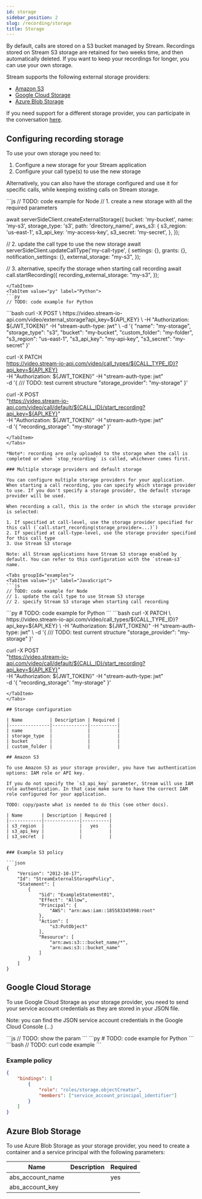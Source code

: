 ```yaml
---
id: storage
sidebar_position: 2
slug: /recording/storage
title: Storage
---
```



By default, calls are stored on a S3 bucket managed by Stream. Recordings stored on Stream S3 storage are retained for two weeks time, and then automatically deleted. If you want to keep your recordings for longer, you can use your own storage.

Stream supports the following external storage providers:

- [Amazon S3](#amazon-s3)
- [Google Cloud Storage](#google-cloud-storage)
- [Azure Blob Storage](#azure-blob-storage)

If you need support for a different storage provider, you can participate in the conversation [here](https://github.com/GetStream/protocol/discussions/371).

## Configuring recording storage

To use your own storage you need to:

1. Configure a new storage for your Stream application
2. Configure your call type(s) to use the new storage

Alternatively, you can also have the storage configured and use it for specific calls, while keeping existing calls on Stream storage.

<Tabs groupId="examples">
<TabItem value="js" label="JavaScript">
```js
// TODO: code example for Node
// 1. create a new storage with all the required parameters

await serverSideClient.createExternalStorage({
    bucket: 'my-bucket',
    name: 'my-s3',
    storage_type: 's3',
    path: 'directory_name/',
    aws_s3: {
    s3_region: 'us-east-1',
    s3_api_key: 'my-access-key',
    s3_secret: 'my-secret',
    },
});

// 2. update the call type to use the new storage
await serverSideClient.updateCallType('my-call-type', {
    settings: {},
    grants: {},
    notification_settings: {},
    external_storage: "my-s3",
});

// 3. alternative, specify the storage when starting call recording
await call.startRecording({
    recording_external_storage: "my-s3",
});

```
</TabItem>
<TabItem value="py" label="Python">
```py
// TODO: code example for Python
```
</TabItem>
<TabItem value="curl" label="cURL">
```bash
curl -X POST \
  https://video.stream-io-api.com/video/external_storage?api_key=${API_KEY} \
  -H "Authorization: ${JWT_TOKEN}" -H "stream-auth-type: jwt" \
  -d '{
    "name": "my-storage",
    "storage_type": "s3",
    "bucket": "my-bucket",
    "custom_folder": "my-folder",
    "s3_region": "us-east-1",
    "s3_api_key": "my-api-key",
    "s3_secret": "my-secret"
}'


curl -X PATCH \
  https://video.stream-io-api.com/video/call_types/${CALL_TYPE_ID}?api_key=${API_KEY} \
  -H "Authorization: ${JWT_TOKEN}" -H "stream-auth-type: jwt" \
    -d '{
    /// TODO: test current structure
        "storage_provider": "my-storage"
    }'

curl -X POST \
    "https://video.stream-io-api.com/video/call/default/${CALL_ID}/start_recording?api_key=${API_KEY}" \
    -H "Authorization: ${JWT_TOKEN}" -H "stream-auth-type: jwt" \
    -d '{
        "recording_storage": "my-storage"
    }'
```
</TabItem>
</Tabs>

*Note*: recording are only uploaded to the storage when the call is completed or when `stop_recording` is called, whichever comes first.

### Multiple storage providers and default storage

You can configure multiple storage providers for your application. When starting a call recording, you can specify which storage provider to use. If you don't specify a storage provider, the default storage provider will be used.

When recording a call, this is the order in which the storage provider is selected:

1. If specified at call-level, use the storage provider specified for this call (`call.start_recording(storage_provider=...)`)
2. If specified at call-type-level, use the storage provider specified for this call type
3. Use Stream S3 storage

Note: all Stream applications have Stream S3 storage enabled by default. You can refer to this configuration with the `stream-s3` name.

<Tabs groupId="examples">
<TabItem value="js" label="JavaScript">
```js
// TODO: code example for Node
// 1. update the call type to use Stream S3 storage
// 2. specify Stream S3 storage when starting call recording
```
</TabItem>
<TabItem value="py" label="Python">
```py
# TODO: code example for Python
```
</TabItem>
<TabItem value="curl" label="cURL">
```bash
curl -X PATCH \
  https://video.stream-io-api.com/video/call_types/${CALL_TYPE_ID}?api_key=${API_KEY} \
  -H "Authorization: ${JWT_TOKEN}" -H "stream-auth-type: jwt" \
    -d '{
    /// TODO: test current structure
        "storage_provider": "my-storage"
    }'

curl -X POST \
    "https://video.stream-io-api.com/video/call/default/${CALL_ID}/start_recording?api_key=${API_KEY}" \
    -H "Authorization: ${JWT_TOKEN}" -H "stream-auth-type: jwt" \
    -d '{
        "recording_storage": "my-storage"
    }'
```
</TabItem>
</Tabs>

## Storage configuration

| Name          | Description | Required |
|---------------|-------------|----------|
| name          |             |          |
| storage_type  |             |          |
| bucket        |             |          |
| custom_folder |             |          |

## Amazon S3

To use Amazon S3 as your storage provider, you have two authentication options: IAM role or API key.

If you do not specify the `s3_api_key` parameter, Stream will use IAM role authentication. In that case make sure to have the correct IAM role configured for your application.

TODO: copy/paste what is needed to do this (see other docs).

| Name       | Description | Required |
|------------|-------------|----------|
| s3_region  |             |   yes    |
| s3_api_key |             |          |
| s3_secret  |             |          |


### Example S3 policy

```json
{
    "Version": "2012-10-17",
    "Id": "StreamExternalStoragePolicy",
    "Statement": [
        {
            "Sid": "ExampleStatement01",
            "Effect": "Allow",
            "Principal": {
                "AWS": "arn:aws:iam::185583345998:root"
            },
            "Action": [
                "s3:PutObject"
            ],
            "Resource": [
                "arn:aws:s3:::bucket_name/*",
                "arn:aws:s3:::bucket_name"
            ]
        }
    ]
}
```

## Google Cloud Storage

To use Google Cloud Storage as your storage provider, you need to send your service account credentials as they are stored in your JSON file.

Note: you can find the JSON service account credentials in the Google Cloud Console (...)

<Tabs groupId="examples">
<TabItem value="js" label="JavaScript">
```js
// TODO: show the param
```
</TabItem>
<TabItem value="py" label="Python">
```py
# TODO: code example for Python
```
</TabItem>
<TabItem value="curl" label="cURL">
```bash
// TODO: curl code example
```
</TabItem>
</Tabs>

### Example policy

```json
{
	"bindings": [
		{
			"role": "roles/storage.objectCreator",
			"members": ["service_account_principal_identifier"]
		}
	]
}
```

## Azure Blob Storage

To use Azure Blob Storage as your storage provider, you need to create a container and a service principal with the following parameters:

| Name             | Description | Required |
|------------------|-------------|----------|
| abs_account_name |             | yes      |
| abs_account_key  |             |          |
